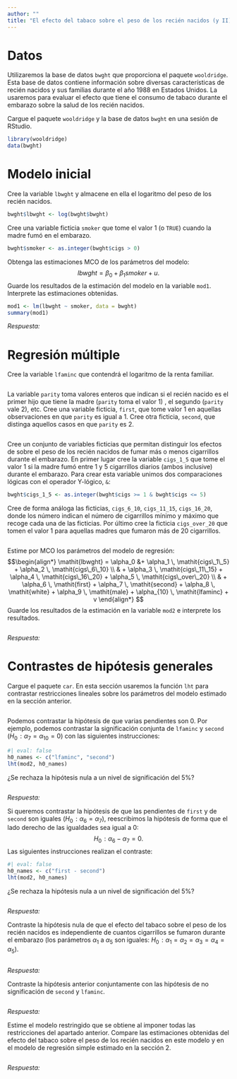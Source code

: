 ```yaml
---
author: ""
title: "El efecto del tabaco sobre el peso de los recién nacidos (y II)"
---
```


# Datos

Utilizaremos la base de datos `bwght` que proporciona el paquete `wooldridge`. Esta base de datos contiene información sobre diversas características de recién nacidos y sus familias durante el año 1988 en Estados Unidos. La usaremos para evaluar el efecto que tiene el consumo de tabaco durante el embarazo sobre la salud de los recién nacidos.

::: {.callout-note appearance="simple"}
Cargue el paquete `wooldridge` y la base de datos `bwght` en una sesión de RStudio.
:::

```r
library(wooldridge)
data(bwght)
```

# Modelo inicial

::: {.callout-note appearance="simple"}
Cree la variable `lbwght` y almacene en ella el logaritmo del peso de los recién nacidos.
:::

```r
bwght$lbwght <- log(bwght$bwght)
```

::: {.callout-note appearance="simple"}
Cree una variable ficticia `smoker` que tome el valor 1 (o `TRUE`) cuando la madre fumó en el embarazo.
:::

```r
bwght$smoker <- as.integer(bwght$cigs > 0)
```

::: {.callout-note appearance="simple"}
Obtenga las estimaciones MCO de los parámetros del modelo: $$
      \mathit{lbwght} = \beta_0 + \beta_1 \mathit{smoker} + u.
$$Guarde los resultados de la estimación del modelo en la variable `mod1`. Interprete las estimaciones obtenidas.
:::

```r
mod1 <- lm(lbwght ~ smoker, data = bwght)
summary(mod1)
```

*Respuesta:*

# Regresión múltiple

::: {.callout-note appearance="simple"}
Cree la variable `lfaminc` que contendrá el logaritmo de la renta familiar.
:::

```r

```

::: {.callout-note appearance="simple"}
La variable `parity` toma valores enteros que indican si el recién nacido es el primer hijo que tiene la madre (`parity` toma el valor 1) , el segundo (`parity` vale 2), etc. Cree una variable ficticia, `first`, que tome valor 1 en aquellas observaciones en que `parity` es igual a 1. Cree otra ficticia, `second`, que distinga aquellos casos en que `parity` es 2.
:::

```r

```

::: {.callout-note appearance="simple"}
Cree un conjunto de variables ficticias que permitan distinguir los efectos de sobre el peso de los recién nacidos de fumar más o menos cigarrillos durante el embarazo. En primer lugar cree la variable `cigs_1_5` que tome el valor 1 si la madre fumó entre 1 y 5 cigarrillos diarios (ambos inclusive) durante el embarazo. Para crear esta variable unimos dos comparaciones lógicas con el operador Y-lógico, `&`:

```r
bwght$cigs_1_5 <- as.integer(bwght$cigs >= 1 & bwght$cigs <= 5)
```

Cree de forma análoga las ficticias, `cigs_6_10`, `cigs_11_15`, `cigs_16_20`, donde los número indican el número de cigarrillos mínimo y máximo que recoge cada una de las ficticias. Por último cree la ficticia `cigs_over_20` que tomen el valor 1 para aquellas madres que fumaron más de 20 cigarrillos.
:::

```r

```

::: {.callout-note appearance="simple"}
Estime por MCO los parámetros del modelo de regresión: $$\begin{align*}
      \mathit{lbwght} = \alpha_0 
         &+ \alpha_1 \, \mathit{cigs\_1\_5}
         + \alpha_2 \, \mathit{cigs\_6\_10} \\ 
         & + \alpha_3 \, \mathit{cigs\_11\_15} 
         + \alpha_4 \, \mathit{cigs\_16\_20} 
         + \alpha_5 \, \mathit{cigs\_over\_20} \\
         & + \alpha_6 \, \mathit{first} 
         + \alpha_7 \, \mathit{second} 
         + \alpha_8  \, \mathit{white} 
         + \alpha_9 \, \mathit{male} 
         + \alpha_{10} \, \mathit{lfaminc} 
         + v
    \end{align*}
      $$ Guarde los resultados de la estimación en la variable `mod2` e interprete los resultados.
:::

```r

```

*Respuesta:*

# Contrastes de hipótesis generales

::: {.callout-note appearance="simple"}
Cargue el paquete `car`. En esta sección usaremos la función `lht` para contrastar restricciones lineales sobre los parámetros del modelo estimado en la sección anterior.
:::

```r

```

::: {.callout-note appearance="simple"}
Podemos contrastar la hipótesis de que varias pendientes son 0. Por ejemplo, podemos contrastar la significación conjunta de `lfaminc` y `second` ($H_0\!: \alpha_7 = \alpha_{10} = 0$) con las siguientes instrucciones:

```r
#| eval: false
h0_names <- c("lfaminc", "second") 
lht(mod2, h0_names)
```

¿Se rechaza la hipótesis nula a un nivel de significación del 5%?
:::

```r

```

*Respuesta:*

::: {.callout-note appearance="simple"}
Si queremos contrastar la hipótesis de que las pendientes de `first` y de `second` son iguales ($H_0\!: \alpha_6 = \alpha_{7}$), reescribimos la hipótesis de forma que el lado derecho de las igualdades sea igual a $0$: $$
H_0\!: \alpha_6 - \alpha_{7} = 0.
$$ Las siguientes instrucciones realizan el contraste:

```r
#| eval: false
h0_names <- c("first - second") 
lht(mod2, h0_names)
```

¿Se rechaza la hipótesis nula a un nivel de significación del 5%?
:::

```r

```

*Respuesta:*

::: {.callout-note appearance="simple"}
Contraste la hipótesis nula de que el efecto del tabaco sobre el peso de los recién nacidos es independiente de cuantos cigarrillos se fumaron durante el embarazo (los parámetros $\alpha_1$ a $\alpha_5$ son iguales: $H_0\!: \alpha_1 = \alpha_{2} = \alpha_{3} = \alpha_{4} = \alpha_{5}$).
:::

```r

```

*Respuesta:*

::: {.callout-note appearance="simple"}
Contraste la hipótesis anterior conjuntamente con las hipótesis de no significación de `second` y `lfaminc`.
:::

```r

```

*Respuesta:*

::: {.callout-note appearance="simple"}
Estime el modelo restringido que se obtiene al imponer todas las restricciones del apartado anterior. Compare las estimaciones obtenidas del efecto del tabaco sobre el peso de los recién nacidos en este modelo y en el modelo de regresión simple estimado en la sección 2.
:::

```r

```

*Respuesta:*
